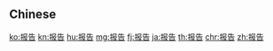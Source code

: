 {{also|報告}}
==Chinese==
{{zh-see|報告}}

[[ko:报告]]
[[kn:报告]]
[[hu:报告]]
[[mg:报告]]
[[fj:报告]]
[[ja:报告]]
[[th:报告]]
[[chr:报告]]
[[zh:报告]]